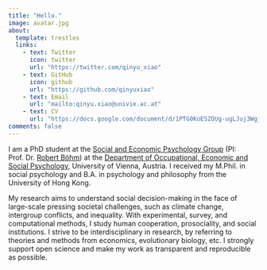 ```yaml
---
title: "Hello."
image: avatar.jpg
about:
  template: trestles
  links:
    - text: Twitter
      icon: twitter
      url: "https://twitter.com/qinyu_xiao"
    - text: GitHub
      icon: github
      url: "https://github.com/qinyuxiao"
    - text: Email
      url: "mailto:qinyu.xiao@univie.ac.at"
    - text: CV
      url: "https://docs.google.com/document/d/1PTG0KoESZOUg-ugLJuj3WgjkWCW6uoHcj_cIdAKiDMI/edit?usp=sharing"
comments: false
---
```


::: {.column-page}

I am a PhD student at the [Social and Economic Psychology Group](https://social-econ-psych.univie.ac.at/) (PI: Prof. Dr. [Robert Böhm](http://robertboehm.info/)) at the [Department of Occupational, Economic and Social Psychology](https://psychologie.univie.ac.at/en/research/departments/department-of-occupational-economic-and-social-psychology/), University of Vienna, Austria. I received my M.Phil. in social psychology and B.A. in psychology and philosophy from the University of Hong Kong.

My research aims to understand social decision-making in the face of large-scale pressing societal challenges, such as climate change, intergroup conflicts, and inequality. With experimental, survey, and computational methods, I study human cooperation, prosociality, and social institutions. I strive to be interdisciplinary in research, by referring to theories and methods from economics, evolutionary biology, etc. I strongly support open science and make my work as transparent and reproducible as possible.

:::
